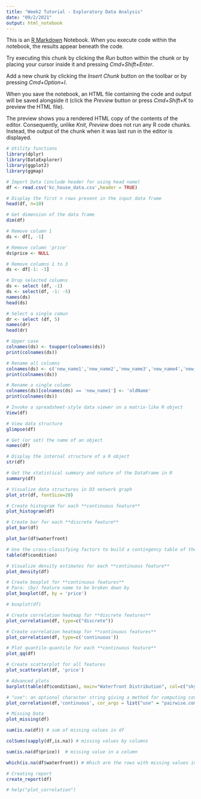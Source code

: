 ```yaml
---
title: "Week2 Tutorial - Exploratory Data Analysis"
date: "09/2/2021"
output: html_notebook
---
```


This is an [R Markdown](http://rmarkdown.rstudio.com) Notebook. When you execute code within the notebook, the results appear beneath the code. 

Try executing this chunk by clicking the *Run* button within the chunk or by placing your cursor inside it and pressing *Cmd+Shift+Enter*.

Add a new chunk by clicking the *Insert Chunk* button on the toolbar or by pressing *Cmd+Option+I*.

When you save the notebook, an HTML file containing the code and output will be saved alongside it (click the *Preview* button or press *Cmd+Shift+K* to preview the HTML file). 

The preview shows you a rendered HTML copy of the contents of the editor. Consequently, unlike *Knit*, *Preview* does not run any R code chunks. Instead, the output of the chunk when it was last run in the editor is displayed.

```r
# Utility functions
library(dplyr)
library(DataExplorer)
library(ggplot2)
library(ggmap)
```

```r
# Import Data (include header for using head name)
df <- read.csv('kc_house_data.csv',header = TRUE)

# Display the first n rows present in the input data frame
head(df, n=10)
```

```r
# Get dimension of the data frame
dim(df)
```

```r
# Remove column 1
ds <- df[, -1]

# Remove column 'price'
ds$price <- NULL

# Remove columns 1 to 3
ds <- df[-1: -3]

# Drop selected columns
ds <- select (df, -1)
ds <- select(df, -1: -5)
names(ds)
head(ds)

# Select a single comun
dr <- select (df, 5)
names(dr)
head(dr)
```
```r
# Upper case
colnames(ds) <- toupper(colnames(ds))
print(colnames(ds))

# Rename all columns
colnames(ds) <- c('new_name1','new_name2','new_name3','new_name4','new_name5','new_name6','new_name7','new_name8','new_name9','new_name10','new_name12','new_name12','new_name13','new_name4','new_name15','new_name16')
print(colnames(ds))

# Rename a single column
colnames(ds)[colnames(ds) == 'new_name1'] <- 'oldName'
print(colnames(ds))
```


```r
# Invoke a spreadsheet-style data viewer on a matrix-like R object
View(df)
```

```r
# View data structure
glimpse(df)
```

```r
# Get (or set) the name of an object
names(df)
```

```r
# Display the internal structure of a R object
str(df)
```

```r
# Get the statistical summary and nature of the DataFrame in R
summary(df)
```

```r
# Visualize data structures in D3 network graph
plot_str(df, fontSize=20)
```

```r
# Create histogram for each **continuous feature**
plot_histogram(df)
```

```r
# Create bar for each **discrete feature**
plot_bar(df)

plot_bar(df$waterfront)
```

```r
# Use the cross-classifying factors to build a contingency table of the counts at each combination of factor levels
table(df$condition)
```

```r
# Visualize density estimates for each **continuous feature**
plot_density(df)
```

```r
# Create boxplot for **continuous features**
# Para: (by) feature name to be broken down by
plot_boxplot(df, by = 'price')

# boxplot(df)
```

```r
# Create correlation heatmap for **discrete features**
plot_correlation(df, type=c("discrete"))
```

```r
# Create correlation heatmap for **continuous features**
plot_correlation(df, type=c('continuous'))
```

```r
# Plot quantile-quantile for each **continuous feature**
plot_qq(df)
```

```r
# Create scatterplot for all features
plot_scatterplot(df, 'price')
```

```r
# Advanced plots
barplot(table(df$condition), main="Waterfront Distribution", col=c("skyblue","purple", "yellow","red", "lightgreen"))
```

```r
# "use": an optional character string giving a method for computing covariances in the presence of missing values
plot_correlation(df,'continuous', cor_args = list("use" = "pairwise.complete.obs"))
```

```r
# Missing Data
plot_missing(df)
```

```r
sum(is.na(df)) # sum of missing values in df
```

```r
colSums(sapply(df,is.na)) # missing values by columns
```

```r
sum(is.na(df$price))  # missing value in a column
```

```r
which(is.na(df$waterfront)) # Which are the rows with missing values in a column
```

```r
# Creating report
create_report(df)
```

```r
# help("plot_correlation")
```
